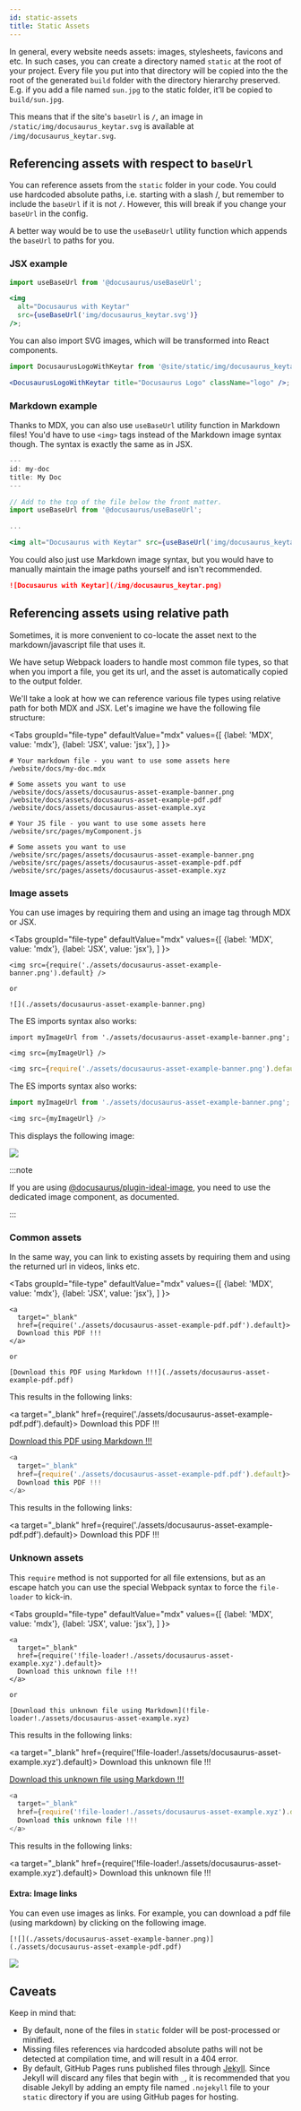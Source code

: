 ```yaml
---
id: static-assets
title: Static Assets
---
```


In general, every website needs assets: images, stylesheets, favicons and etc. In such cases, you can create a directory named `static` at the root of your project. Every file you put into that directory will be copied into the the root of the generated `build` folder with the directory hierarchy preserved. E.g. if you add a file named `sun.jpg` to the static folder, it’ll be copied to `build/sun.jpg`.

This means that if the site's `baseUrl` is `/`, an image in `/static/img/docusaurus_keytar.svg` is available at `/img/docusaurus_keytar.svg`.

## Referencing assets with respect to `baseUrl`

You can reference assets from the `static` folder in your code. You could use hardcoded absolute paths, i.e. starting with a slash /, but remember to include the `baseUrl` if it is not `/`. However, this will break if you change your `baseUrl` in the config.

A better way would be to use the `useBaseUrl` utility function which appends the `baseUrl` to paths for you.

### JSX example

```jsx title="MyComponent.js"
import useBaseUrl from '@docusaurus/useBaseUrl';

<img
  alt="Docusaurus with Keytar"
  src={useBaseUrl('img/docusaurus_keytar.svg')}
/>;
```

You can also import SVG images, which will be transformed into React components.

```jsx title="MyComponent.js"
import DocusaurusLogoWithKeytar from '@site/static/img/docusaurus_keytar.svg';

<DocusaurusLogoWithKeytar title="Docusaurus Logo" className="logo" />;
```

### Markdown example

Thanks to MDX, you can also use `useBaseUrl` utility function in Markdown files! You'd have to use `<img>` tags instead of the Markdown image syntax though. The syntax is exactly the same as in JSX.

```jsx title="my-doc.mdx"
---
id: my-doc
title: My Doc
---

// Add to the top of the file below the front matter.
import useBaseUrl from '@docusaurus/useBaseUrl';

...

<img alt="Docusaurus with Keytar" src={useBaseUrl('img/docusaurus_keytar.svg')} />
```

You could also just use Markdown image syntax, but you would have to manually maintain the image paths yourself and isn't recommended.

```md title="my-doc.md"
![Docusaurus with Keytar](/img/docusaurus_keytar.png)
```

## Referencing assets using relative path

Sometimes, it is more convenient to co-locate the asset next to the markdown/javascript file that uses it.

We have setup Webpack loaders to handle most common file types, so that when you import a file, you get its url, and the asset is automatically copied to the output folder.

We'll take a look at how we can reference various file types using relative path for both MDX and JSX. Let's imagine we have the following file structure:

<Tabs
  groupId="file-type"
  defaultValue="mdx"
  values={[
    {label: 'MDX', value: 'mdx'},
    {label: 'JSX', value: 'jsx'},
  ]
}>
<TabItem value="mdx">

```
# Your markdown file - you want to use some assets here
/website/docs/my-doc.mdx

# Some assets you want to use
/website/docs/assets/docusaurus-asset-example-banner.png
/website/docs/assets/docusaurus-asset-example-pdf.pdf
/website/docs/assets/docusaurus-asset-example.xyz
```
</TabItem>
<TabItem value="jsx">

```
# Your JS file - you want to use some assets here
/website/src/pages/myComponent.js

# Some assets you want to use
/website/src/pages/assets/docusaurus-asset-example-banner.png
/website/src/pages/assets/docusaurus-asset-example-pdf.pdf
/website/src/pages/assets/docusaurus-asset-example.xyz
```
</TabItem>
</Tabs>

### Image assets

You can use images by requiring them and using an image tag through MDX or JSX.

<Tabs
  groupId="file-type"
  defaultValue="mdx"
  values={[
    {label: 'MDX', value: 'mdx'},
    {label: 'JSX', value: 'jsx'},
  ]
}>
<TabItem value="mdx">

```mdx title="my-doc.mdx"
<img src={require('./assets/docusaurus-asset-example-banner.png').default} />

or

![](./assets/docusaurus-asset-example-banner.png)
```

The ES imports syntax also works:

```mdx title="my-doc.mdx"
import myImageUrl from './assets/docusaurus-asset-example-banner.png';

<img src={myImageUrl} />
```


</TabItem>
<TabItem value="jsx">

```js title="myComponent.js"
<img src={require('./assets/docusaurus-asset-example-banner.png').default} />
```

The ES imports syntax also works:

```js title="myComponent.js"
import myImageUrl from './assets/docusaurus-asset-example-banner.png';

<img src={myImageUrl} />
```

</TabItem>
</Tabs>

This displays the following image:

![](./assets/docusaurus-asset-example-banner.png)

:::note

If you are using [@docusaurus/plugin-ideal-image](./using-plugins.md#docusaurusplugin-ideal-image), you need to use the dedicated image component, as documented.

:::

### Common assets

In the same way, you can link to existing assets by requiring them and using the returned url in videos, links etc.

<Tabs
  groupId="file-type"
  defaultValue="mdx"
  values={[
    {label: 'MDX', value: 'mdx'},
    {label: 'JSX', value: 'jsx'},
  ]
}>
<TabItem value="mdx">

```mdx title="my-doc.mdx"
<a
  target="_blank"
  href={require('./assets/docusaurus-asset-example-pdf.pdf').default}>
  Download this PDF !!!
</a>

or 

[Download this PDF using Markdown !!!](./assets/docusaurus-asset-example-pdf.pdf)
```

This results in the following links:

<a
  target="_blank"
  href={require('./assets/docusaurus-asset-example-pdf.pdf').default}>
  Download this PDF !!!
</a>


[Download this PDF using Markdown !!!](./assets/docusaurus-asset-example-pdf.pdf)
</TabItem>
<TabItem value="jsx">

```js title="myComponent.js"
<a
  target="_blank"
  href={require('./assets/docusaurus-asset-example-pdf.pdf').default}>
  Download this PDF !!!
</a>
```

This results in the following links:

<a
  target="_blank"
  href={require('./assets/docusaurus-asset-example-pdf.pdf').default}>
  Download this PDF !!!
</a>
</TabItem>
</Tabs>

### Unknown assets

This `require` method is not supported for all file extensions, but as an escape hatch you can use the special Webpack syntax to force the `file-loader` to kick-in.

<Tabs
  groupId="file-type"
  defaultValue="mdx"
  values={[
    {label: 'MDX', value: 'mdx'},
    {label: 'JSX', value: 'jsx'},
  ]
}>
<TabItem value="mdx">

```mdx title="my-doc.mdx"
<a
  target="_blank"
  href={require('!file-loader!./assets/docusaurus-asset-example.xyz').default}>
  Download this unknown file !!!
</a>

or

[Download this unknown file using Markdown](!file-loader!./assets/docusaurus-asset-example.xyz)
```

This results in the following links:

<a
  target="_blank"
  href={require('!file-loader!./assets/docusaurus-asset-example.xyz').default}>
  Download this unknown file !!!
</a>

[Download this unknown file using Markdown !!!](!file-loader!./assets/docusaurus-asset-example.xyz)

</TabItem>
<TabItem value="jsx">

```js title="myComponent.js"
<a
  target="_blank"
  href={require('!file-loader!./assets/docusaurus-asset-example.xyz').default}>
  Download this unknown file !!!
</a>
```

This results in the following links:

<a
  target="_blank"
  href={require('!file-loader!./assets/docusaurus-asset-example.xyz').default}>
  Download this unknown file !!!
</a>

</TabItem>
</Tabs>

#### Extra: Image links

You can even use images as links. For example, you can download a pdf file (using markdown) by clicking on the following image.

```mdx title="my-doc.mdx"
[![](./assets/docusaurus-asset-example-banner.png)](./assets/docusaurus-asset-example-pdf.pdf)
```

[![](./assets/docusaurus-asset-example-banner.png)](./assets/docusaurus-asset-example-pdf.pdf)


## Caveats

Keep in mind that:

- By default, none of the files in `static` folder will be post-processed or minified.
- Missing files references via hardcoded absolute paths will not be detected at compilation time, and will result in a 404 error.
- By default, GitHub Pages runs published files through [Jekyll](https://jekyllrb.com/). Since Jekyll will discard any files that begin with `_`, it is recommended that you disable Jekyll by adding an empty file named `.nojekyll` file to your `static` directory if you are using GitHub pages for hosting.
